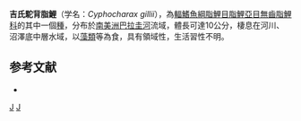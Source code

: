 {{Speciesbox 
| taxon = Cyphocharax gillii
| status = NE
| status_system = IUCN3.1
| authority = [[Eigenmann|Eigenmann]] & [[Kennedy|Kennedy]], 1903
| synonyms = *''Curimatus gillii''<br /><small>Eigenmann & Kennedy, 1903</small>
*''Curimata gillii''<br /><small>Eigenmann & Kennedy, 1903</small>
*''Rivasella gillii''<br /><small>Eigenmann & Kennedy, 1903</small> 
*''Curimatella rehni''<br /><small>Fowler, 1932</small>
*''Apolinarella rehni''<br /><small>Fowler, 1932</small>
}}
'''吉氏駝背脂鯉'''（学名：''Cyphocharax gillii''），為[[輻鰭魚綱|輻鰭魚綱]][[脂鯉目|脂鯉目]][[脂鯉亞目|脂鯉亞目]][[無齒脂鯉科|無齒脂鯉科]]的其中一個[[種|種]]，分布於[[南美洲|南美洲]][[巴拉圭河|巴拉圭河]]流域，體長可達10公分，棲息在河川、沼澤底中層水域，以[[藻類|藻類]]等為食，具有領域性，生活習性不明。

==参考文献==
{{refbegin}}
*{{FishBase_species|genus=Cyphocharax|species=gillii|year=2013|month=8}}
{{refend}}
{{Taxonbar|from=Q5645278}}

[[Category:駝背脂鯉屬|J]]
[[Category:1903年描述的鱼类|J]]


{{魚類小作品}}